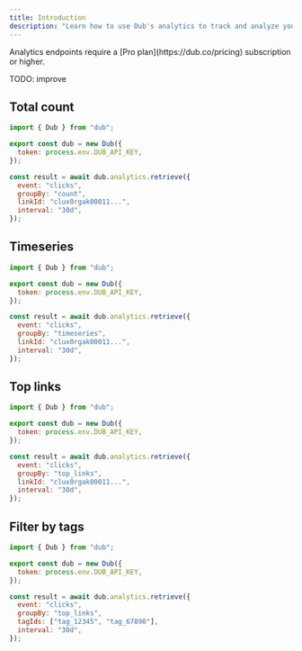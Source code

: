 ```yaml
---
title: Introduction
description: "Learn how to use Dub's analytics to track and analyze your link performance."
---
```


<Note>
  Analytics endpoints require a [Pro plan](https://dub.co/pricing) subscription
  or higher.
</Note>

TODO: improve

## Total count

<CodeGroup>

```javascript Node.js
import { Dub } from "dub";

export const dub = new Dub({
  token: process.env.DUB_API_KEY,
});

const result = await dub.analytics.retrieve({
  event: "clicks",
  groupBy: "count",
  linkId: "clux0rgak00011...",
  interval: "30d",
});
```

</CodeGroup>

## Timeseries

<CodeGroup>

```javascript Node.js
import { Dub } from "dub";

export const dub = new Dub({
  token: process.env.DUB_API_KEY,
});

const result = await dub.analytics.retrieve({
  event: "clicks",
  groupBy: "timeseries",
  linkId: "clux0rgak00011...",
  interval: "30d",
});
```

</CodeGroup>

## Top links

<CodeGroup>

```javascript Node.js
import { Dub } from "dub";

export const dub = new Dub({
  token: process.env.DUB_API_KEY,
});

const result = await dub.analytics.retrieve({
  event: "clicks",
  groupBy: "top_links",
  linkId: "clux0rgak00011...",
  interval: "30d",
});
```

</CodeGroup>

## Filter by tags

<CodeGroup>

```javascript Node.js
import { Dub } from "dub";

export const dub = new Dub({
  token: process.env.DUB_API_KEY,
});

const result = await dub.analytics.retrieve({
  event: "clicks",
  groupBy: "top_links",
  tagIds: ["tag_12345", "tag_67890"],
  interval: "30d",
});
```

</CodeGroup>
